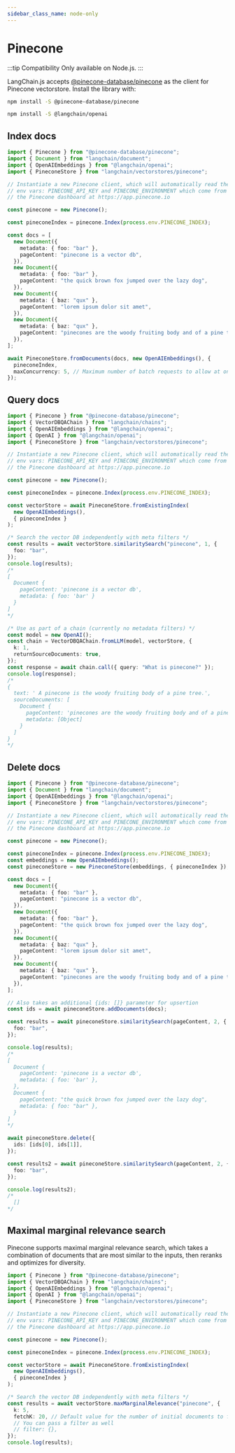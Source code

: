 ```yaml
---
sidebar_class_name: node-only
---
```


# Pinecone

:::tip Compatibility
Only available on Node.js.
:::

LangChain.js accepts [@pinecone-database/pinecone](https://docs.pinecone.io/docs/node-client) as the client for Pinecone vectorstore. Install the library with:

```bash npm2yarn
npm install -S @pinecone-database/pinecone
```


<IntegrationInstallTooltip></IntegrationInstallTooltip>

```bash npm2yarn
npm install -S @langchain/openai
```

## Index docs

```typescript
import { Pinecone } from "@pinecone-database/pinecone";
import { Document } from "langchain/document";
import { OpenAIEmbeddings } from "@langchain/openai";
import { PineconeStore } from "langchain/vectorstores/pinecone";

// Instantiate a new Pinecone client, which will automatically read the
// env vars: PINECONE_API_KEY and PINECONE_ENVIRONMENT which come from
// the Pinecone dashboard at https://app.pinecone.io

const pinecone = new Pinecone();

const pineconeIndex = pinecone.Index(process.env.PINECONE_INDEX);

const docs = [
  new Document({
    metadata: { foo: "bar" },
    pageContent: "pinecone is a vector db",
  }),
  new Document({
    metadata: { foo: "bar" },
    pageContent: "the quick brown fox jumped over the lazy dog",
  }),
  new Document({
    metadata: { baz: "qux" },
    pageContent: "lorem ipsum dolor sit amet",
  }),
  new Document({
    metadata: { baz: "qux" },
    pageContent: "pinecones are the woody fruiting body and of a pine tree",
  }),
];

await PineconeStore.fromDocuments(docs, new OpenAIEmbeddings(), {
  pineconeIndex,
  maxConcurrency: 5, // Maximum number of batch requests to allow at once. Each batch is 1000 vectors.
});
```

## Query docs

```typescript
import { Pinecone } from "@pinecone-database/pinecone";
import { VectorDBQAChain } from "langchain/chains";
import { OpenAIEmbeddings } from "@langchain/openai";
import { OpenAI } from "@langchain/openai";
import { PineconeStore } from "langchain/vectorstores/pinecone";

// Instantiate a new Pinecone client, which will automatically read the
// env vars: PINECONE_API_KEY and PINECONE_ENVIRONMENT which come from
// the Pinecone dashboard at https://app.pinecone.io

const pinecone = new Pinecone();

const pineconeIndex = pinecone.Index(process.env.PINECONE_INDEX);

const vectorStore = await PineconeStore.fromExistingIndex(
  new OpenAIEmbeddings(),
  { pineconeIndex }
);

/* Search the vector DB independently with meta filters */
const results = await vectorStore.similaritySearch("pinecone", 1, {
  foo: "bar",
});
console.log(results);
/*
[
  Document {
    pageContent: 'pinecone is a vector db',
    metadata: { foo: 'bar' }
  }
]
*/

/* Use as part of a chain (currently no metadata filters) */
const model = new OpenAI();
const chain = VectorDBQAChain.fromLLM(model, vectorStore, {
  k: 1,
  returnSourceDocuments: true,
});
const response = await chain.call({ query: "What is pinecone?" });
console.log(response);
/*
{
  text: ' A pinecone is the woody fruiting body of a pine tree.',
  sourceDocuments: [
    Document {
      pageContent: 'pinecones are the woody fruiting body and of a pine tree',
      metadata: [Object]
    }
  ]
}
*/
```

## Delete docs

```typescript
import { Pinecone } from "@pinecone-database/pinecone";
import { Document } from "langchain/document";
import { OpenAIEmbeddings } from "@langchain/openai";
import { PineconeStore } from "langchain/vectorstores/pinecone";

// Instantiate a new Pinecone client, which will automatically read the
// env vars: PINECONE_API_KEY and PINECONE_ENVIRONMENT which come from
// the Pinecone dashboard at https://app.pinecone.io

const pinecone = new Pinecone();

const pineconeIndex = pinecone.Index(process.env.PINECONE_INDEX);
const embeddings = new OpenAIEmbeddings();
const pineconeStore = new PineconeStore(embeddings, { pineconeIndex });

const docs = [
  new Document({
    metadata: { foo: "bar" },
    pageContent: "pinecone is a vector db",
  }),
  new Document({
    metadata: { foo: "bar" },
    pageContent: "the quick brown fox jumped over the lazy dog",
  }),
  new Document({
    metadata: { baz: "qux" },
    pageContent: "lorem ipsum dolor sit amet",
  }),
  new Document({
    metadata: { baz: "qux" },
    pageContent: "pinecones are the woody fruiting body and of a pine tree",
  }),
];

// Also takes an additional {ids: []} parameter for upsertion
const ids = await pineconeStore.addDocuments(docs);

const results = await pineconeStore.similaritySearch(pageContent, 2, {
  foo: "bar",
});

console.log(results);
/*
[
  Document {
    pageContent: 'pinecone is a vector db',
    metadata: { foo: 'bar' },
  },
  Document {
    pageContent: "the quick brown fox jumped over the lazy dog",
    metadata: { foo: "bar" },
  }
]
*/

await pineconeStore.delete({
  ids: [ids[0], ids[1]],
});

const results2 = await pineconeStore.similaritySearch(pageContent, 2, {
  foo: "bar",
});

console.log(results2);
/*
  []
*/
```

## Maximal marginal relevance search

Pinecone supports maximal marginal relevance search, which takes a combination of documents
that are most similar to the inputs, then reranks and optimizes for diversity.

```typescript
import { Pinecone } from "@pinecone-database/pinecone";
import { VectorDBQAChain } from "langchain/chains";
import { OpenAIEmbeddings } from "@langchain/openai";
import { OpenAI } from "@langchain/openai";
import { PineconeStore } from "langchain/vectorstores/pinecone";

// Instantiate a new Pinecone client, which will automatically read the
// env vars: PINECONE_API_KEY and PINECONE_ENVIRONMENT which come from
// the Pinecone dashboard at https://app.pinecone.io

const pinecone = new Pinecone();

const pineconeIndex = pinecone.Index(process.env.PINECONE_INDEX);

const vectorStore = await PineconeStore.fromExistingIndex(
  new OpenAIEmbeddings(),
  { pineconeIndex }
);

/* Search the vector DB independently with meta filters */
const results = await vectorStore.maxMarginalRelevance("pinecone", {
  k: 5,
  fetchK: 20, // Default value for the number of initial documents to fetch for reranking.
  // You can pass a filter as well
  // filter: {},
});
console.log(results);
```
